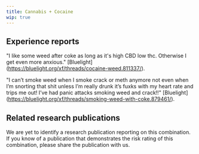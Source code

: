 ---
title: Cannabis + Cocaine
wip: true
---

## Experience reports

"I like some weed after coke as long as it's high CBD low thc. Otherwise I get even more anxious." [Bluelight] (https://bluelight.org/xf/threads/cocaine-weed.811337/).

"I can’t smoke weed when I smoke crack or meth anymore not even when I’m snorting that shit unless I’m really drunk it’s fuxks with my heart rate and trips me out! I’ve had panic attacks smoking weed and crack!!" [Bluelight] (https://bluelight.org/xf/threads/smoking-weed-with-coke.879461/).

## Related research publications

We are yet to identify a research publication reporting on this combination. If you know of a publication that demonstrates the risk rating of this combination, please share the publication with us.



